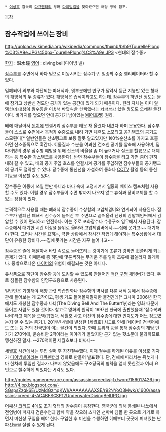  * [[이상호]] 감독의 [[다큐멘터리]] 영화 [[다이빙벨]]을 찾아왔으면 해당 항목 참조.

[[목차]]

== 잠수작업에 쓰이는 장비 ==
http://upload.wikimedia.org/wikipedia/commons/thumb/b/b9/TourellePlong%C3%A9e.JPG/450px-TourellePlong%C3%A9e.JPG
<현대의 잠수종>

[[한자]] : 潛水鐘
[[영어]] : diving bell(다이빙 벨)

[[잠수부]]를 수면에서 바다 밑으로 이동시키는 잠수기구. 일종의 수중 엘리베이터라 할 수 있다.

밀폐되어 외부와 차단되는 폐쇄식과, 윗부분에만 반구가 달려서 둥근 지붕만 있는 형태의 개방식의 두 종류가 있다. 개방식은 습식이라고도 하는데, 잠수부의 하반신 정도는 물에 잠기고 상반신 정도만 공기가 있는 공간에 있게 되기 때문이다. 원리 자체는 이미 [[알렉산더 대왕]]이 잠수종을 이용해 바닷속을 산책했다는 [[카더라]]가 있을 정도로 오래된 물건이다. 바가지를 엎으면 안에 공기가 남아있는([[에어포켓]]) 원리.

배에 매달아서 [[윈치]]에 연결시켜 잠수부를 태운 채 올렸다 내렸다 하며 운용한다. 잠수부들이 스스로 수면에서 목적지 수중으로 내려 가면 체력도 소모되고 공기탱크의 공기도 소모된다[* 일반인들은 산소탱크로 보통 잘못 알고있지만 100%순산소를 가지고 호흡하면 산소중독으로 훅간다. 이물질과 수분을 여과한 건조한 공기를 압축해 사용하며, 딥다이빙의 경우 잠수병 예방을 위해 산소의 비율을 좀 더 높이거나 질소를 헬륨으로 대체하는 등 특수한 가스탱크를 사용한다]. 반면 잠수부들이 잠수종을 타고 가면 좀더 편히 내려 갈 수 있고, 배의 공기 주입 호스를 연결시켜 공기를 주입하면 잠수부들의 공기탱크의 공기도 절약할 수 있다. 잠수종에 통신선을 가설하여 통화나 [[CCTV]] 촬영 등의 통신 기능을 이용할 수도 있다.

잠수종은 이동에 쓰일 뿐만 아니라 바다 속에 고정시켜서 일종의 베이스 캠프처럼 사용할 수도 있다. 이럴 경우 잠수부들이 수면 밖까지 나오지 않고 휴식과 장비교체를 할 수 있는 장점이 있다.

본격적으로 사용될 때는 폐쇄식 잠수종이 수상함의 고압체임버와 연계되어 사용된다. 잠수부가 밀폐된 폐쇄식 잠수종에 들어간 후 수면으로 끌어올려 선상의 감압체임버에서 감압할 수 있어 편리하고 안전하다. 이는 주로 포화잠수나 수중구조 임무에서 사용된다. 잠수종에서 대기한 시간 이상을 물위로 올라와 고압체임버에서 ~~집에 못가고~~ 대기해야 한다. 그러나 시간을 요하는, 극한 상황에서 장시간 작업이 해야하는 특수상황에서 대단이 유용한 장비다.~~집에 못가는 시간은 자꾸 늘어나고~~ 

잠수종은 줄에 매달아서 바닷 속으로 늘어뜨리는 것이기에 조류가 강하면 휩쓸리게 되는 문제가 있다. 이때문에 종 하단에 몇톤씩하는 무거운 추를 달아 조류에 휩쓸리지 않게하나. 종밖으로나온 [[다이버]]의 위험이 해결되는 것은 아니다. 

유사품으로 하단이 잠수함 등에 도킹할 수 있도록 만들어진 [http://en.wikipedia.org/wiki/McCann_Rescue_Chamber 맥캔 구명 체임버]가 있다. 주로 침몰된 잠수함의 인명구조용으로 사용된다.

일반인은 기껏해야 해양 관련 학습만화나 잠수함의 역사를 다룬 서적 등에서 잠수종에 관해 들어보는 게 고작이고, 평생 가도 들어볼까말까한 물건인데[* 그나마 2006년 한국에서도 개봉한 잠수종과 나비(The Diving Bell And The Butterfly)라는 영화 때문에 들어본 사람도 있을 것이다. 참고로 영화의 원작이 1997년 한국에 출판했을때 '잠수복과 나비'라고 제목을 오역(?)했다. 세월호 사고 이전의 잠수종에 대한 인지도가 어느 정도였는지 알 수 있는 증거.], 2014년 4월에 발생한 [세월호] 사고로 인해 [네이버] 검색어에도 뜨는 등 거의 전국민이 아는 물건이 되었다. 한때 트위터 등을 통해 잠수종의 개당 단가가 270억에, 운송비만 2억이라는 이야기가 돌았지만 근거 없는 헛소문에 불과하므로 맹신하진 말자. --270억이면 세월호보다 비싸다--

[[청해진해운 세월호 침몰 사고|세월호 사건]]에서는 투입 실패 후 자진철수했다. 이때 철수를 하게된 이유를 [[이상호]] 기자가 [[다이빙벨]]이라는 [[다큐멘터리]] 영화로 만들어 발표했다. 단, 견해에 따라서는 뒤늦게나마 한차례 투입한 결과가 나쁘지 않았음에도 구조당국의 협력을 얻지 못한것과 여러 요인으로 철수하게 되었다는 시각도 있다.

http://guides.gamepressure.com/assassinscreediv/gfx/word/156017426.jpg
http://4.bp.blogspot.com/-SGspsZzqk6E/UzMdGzmqKWI/AAAAAAAAXSE/r92NYoO3Mwk/s1600/assassins-creed-4-AC4BFSCSP12UnderwaterDivingBellJPG.jpg

[[어쌔신 크리드 4]]에도 초기 형태의 잠수종이 등장한다. 영국군에 의해 봉쇄된 나쏘에서 전염병이 퍼지자 검은수염과 함께 약을 찾으려 스페인 선박이 침몰 한 곳으로 가기로 하면서 미션상 구입을 해야 한다. 구입한 후 미션을 수행하면 이때부터 곳곳에 퍼져있는 난파선들을 살필 수 있게 된다.

